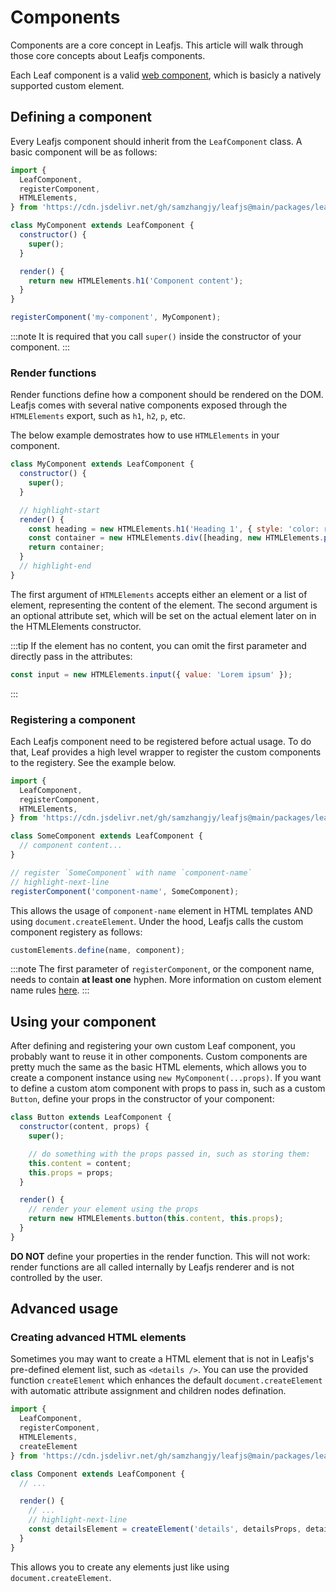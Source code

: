 # Components

Components are a core concept in Leafjs. This article will walk through those core concepts about Leafjs components.

Each Leaf component is a valid [web component](https://developer.mozilla.org/en-US/docs/Web/Web_Components), which is basicly a natively supported custom element.

## Defining a component

Every Leafjs component should inherit from the `LeafComponent` class. A basic component will be as follows:

```js
import {
  LeafComponent,
  registerComponent,
  HTMLElements,
} from 'https://cdn.jsdelivr.net/gh/samzhangjy/leafjs@main/packages/leaf/dist/leaf.min.js';

class MyComponent extends LeafComponent {
  constructor() {
    super();
  }

  render() {
    return new HTMLElements.h1('Component content');
  }
}

registerComponent('my-component', MyComponent);
```

:::note
It is required that you call `super()` inside the constructor of your component.
:::

### Render functions

Render functions define how a component should be rendered on the DOM. Leafjs comes with several native components exposed through the `HTMLElements` export, such as `h1`, `h2`, `p`, etc.

The below example demostrates how to use `HTMLElements` in your component.

```js
class MyComponent extends LeafComponent {
  constructor() {
    super();
  }

  // highlight-start
  render() {
    const heading = new HTMLElements.h1('Heading 1', { style: 'color: red' });
    const container = new HTMLElements.div([heading, new HTMLElements.p('Some content...')]);
    return container;
  }
  // highlight-end
}
```

The first argument of `HTMLElements` accepts either an element or a list of element, representing the content of the element. The second argument is an optional attribute set, which will be set on the actual element later on in the HTMLElements constructor.

:::tip
If the element has no content, you can omit the first parameter and directly pass in the attributes:

```js
const input = new HTMLElements.input({ value: 'Lorem ipsum' });
```
:::

### Registering a component

Each Leafjs component need to be registered before actual usage. To do that, Leaf provides a high level wrapper to register the custom components to the registery. See the example below.

```js
import {
  LeafComponent,
  registerComponent,
  HTMLElements,
} from 'https://cdn.jsdelivr.net/gh/samzhangjy/leafjs@main/packages/leaf/dist/leaf.min.js';

class SomeComponent extends LeafComponent {
  // component content...
}

// register `SomeComponent` with name `component-name`
// highlight-next-line
registerComponent('component-name', SomeComponent);
```

This allows the usage of `component-name` element in HTML templates AND using `document.createElement`. Under the hood, Leafjs calls the custom component registery as follows:

```js
customElements.define(name, component);
```

:::note
The first parameter of `registerComponent`, or the component name, needs to contain **at least one** hyphen. More information on custom element name rules [here](https://html.spec.whatwg.org/multipage/custom-elements.html#valid-custom-element-name).
:::

## Using your component

After defining and registering your own custom Leaf component, you probably want to reuse it in other components. Custom components are pretty much the same as the basic HTML elements, which allows you to create a component instance using `new MyComponent(...props)`. If you want to define a custom atom component with props to pass in, such as a custom `Button`, define your props in the constructor of your component:

```js
class Button extends LeafComponent {
  constructor(content, props) {
    super();

    // do something with the props passed in, such as storing them:
    this.content = content;
    this.props = props;
  }

  render() {
    // render your element using the props
    return new HTMLElements.button(this.content, this.props);
  }
}
```

**DO NOT** define your properties in the render function. This will not work: render functions are all called internally by Leafjs renderer and is not controlled by the user.

## Advanced usage

### Creating advanced HTML elements

Sometimes you may want to create a HTML element that is not in Leafjs's pre-defined element list, such as `<details />`. You can use the provided function `createElement` which enhances the default `document.createElement` with automatic attribute assignment and children nodes defination.

```js
import {
  LeafComponent,
  registerComponent,
  HTMLElements,
  createElement
} from 'https://cdn.jsdelivr.net/gh/samzhangjy/leafjs@main/packages/leaf/dist/leaf.min.js';

class Component extends LeafComponent {
  // ...

  render() {
    // ...
    // highlight-next-line
    const detailsElement = createElement('details', detailsProps, detailsContent);
  }
}
```

This allows you to create any elements just like using `document.createElement`.
